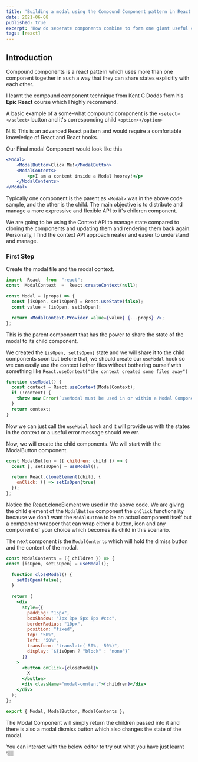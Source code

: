 ```yaml
---
title: 'Building a modal using the Compound Component pattern in React'
date: 2021-06-08
published: true
excerpt: 'How do seperate components combine to form one giant useful component?'
tags: [react]
---
```



## Introduction

Compound components is a react pattern which uses more than one component together in such a way that they can share states explicitly with each other. 

I learnt the compound component technique from Kent C Dodds from his **Epic React** course which I highly recommend. 

A basic example of a some-what compound component is the `<select></select>` button and it's corresponding child `<option></option>`

<Alerts type="info">
    N.B: This is an advanced React pattern and would require a comfortable knowledge of React and React hooks.
</Alerts>


Our Final modal Component would look like this 

```jsx
<Modal>
	<ModalButton>Click Me!</ModalButton>
	<ModalContents>
		<p>I am a content inside a Modal hooray!</p>
	</ModalContents>	
</Modal>
```

Typically one component is the parent as `<Modal>` was in the above code sample, and the other is the child. The main objective is to distribute and manage a more expressive and flexible API to it's children component.

We are going to be using the Context API to manage state compared to cloning the components and updating them and rendering them back again. Personally, I find the context API approach neater and easier to understand and manage. 

### First Step
Create the modal file and the modal context. 

```jsx
import  React  from  "react";
const  ModalContext  =  React.createContext(null);

const Modal = (props) => {
  const [isOpen, setIsOpen] = React.useState(false);
  const value = [isOpen, setIsOpen];

  return <ModalContext.Provider value={value} {...props} />;
};
```

This is the parent component that has the power to share the state of the modal to its child component. 

We created the `[isOpen, setIsOpen]` state and we will share it to the child components soon but before that, we should create our `useModal` hook so we can easily use the context i other files without bothering ourself with something like `React.useContext("the context created some files away")`

```jsx
function useModal() {
  const context = React.useContext(ModalContext);
  if (!context) {
    throw new Error(`useModal must be used in or within a Modal Component`);
  }
  return context;
}
```

Now we can just call the `useModal` hook and it will provide us with the states in the context or a useful error message should we err.

Now, we will create the child components. We will start with the ModalButton component. 

```jsx
const ModalButton = ({ children: child }) => {
  const [, setIsOpen] = useModal();

  return React.cloneElement(child, {
    onClick: () => setIsOpen(true)
  });
};
```

Notice the React.cloneElement we used in the above code. We are giving the child element of the `ModalButton` component the `onClick` functionality because we don't want the `ModalButton` to be an actual component itself but a component wrapper that can wrap either a button, icon and any component of your choice which becomes its child in this scenario.

The next component is the `ModalContents` which will hold the dimiss button and the content of the modal. 

```jsx
const ModalContents = ({ children }) => {
const [isOpen, setIsOpen] = useModal();

  function closeModal() {
    setIsOpen(false);
  }
  
  return (
    <div
      style={{
        padding: "15px",
        boxShadow: "3px 3px 5px 6px #ccc",
        borderRadius: "10px",
        position: "fixed",
        top: "50%",
        left: "50%",
        transform: "translate(-50%, -50%)",
        display: `${isOpen ? "block" : "none"}`
      }}
    >
      <button onClick={closeModal}>
        X
      </button>
      <div className="modal-content">{children}</div>
    </div>
  );
};

export { Modal, ModalButton, ModalContents };
```
The Modal Component will simply return the children passed into it and there is also a modal dismiss button which also changes the state of the modal. 

You can interact with the below editor to try out what you have just learnt 👇🏽

<LiveCodeEditor code={modal} id="folding-the-dom"/>